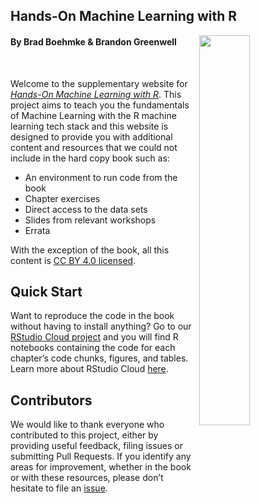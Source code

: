 <br>
<br>


## Hands-On Machine Learning with R

<a href="https://www.crcpress.com/Hands-On-Machine-Learning-with-R/Boehmke-Greenwell/p/book/9781138495685"><img src="images/homl-cover.jpg"  style="float:right; margin: 0px 0px 0px 10px; width: 40%; height: 40%;" /></a>

#### By Brad Boehmke & Brandon Greenwell

<br>

Welcome to the supplementary website for [*Hands-On Machine Learning with R*](http://bit.ly/HOML_with_R). This project aims to teach you the fundamentals
of Machine Learning with the R machine learning tech stack and this website is
designed to provide you with additional content and resources that we could not
include in the hard copy book such as:

* An environment to run code from the book
* Chapter exercises
* Direct access to the data sets
* Slides from relevant workshops
* Errata

With the exception of the book, all this content is [CC BY 4.0 licensed](LICENSE.md).

## Quick Start

Want to reproduce the code in the book without having to install anything? Go to
our [RStudio Cloud project](https://rstudio.cloud/project/801185) and you will
find R notebooks containing the code for each chapter's code chunks, figures,
and tables. Learn more about RStudio Cloud [here](https://rstudio.cloud/learn/guide).

## Contributors

We would like to thank everyone who contributed to this project, either by
providing useful feedback, filing issues or submitting Pull Requests. If you
identify any areas for improvement, whether in the book or with these resources,
please don't hesitate to file an [issue](https://github.com/koalaverse/homlr/issues).